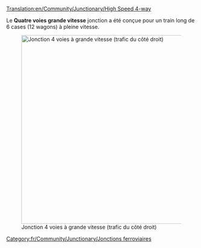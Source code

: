 [[Translation:en/Community/Junctionary/High Speed 4-way]]

{{fr/Community/Junctionary/Menu de Croisements}}
Le '''Quatre voies grande vitesse''' jonction a été conçue pour un train long de 6 cases (12 wagons) à pleine vitesse.

[[File:en/Community/Junctionary/High Speed 4-way.png|none|thumb|500px|Jonction 4 voies à grande vitesse (trafic du côté droit)]]

{{fr/Community/Junctionary/Critère de jonction|Élevé|4|1|0|0|1|1|1|1|0|0|0||Les train en panne n'affectent qu'une voie.|
* Peut traiter une grande quantité de trafic
* Utilise 38x38 cases
* Peut être agrandi pour des trains plus longs
* Les longues diagonales tournant à droite peuvent être déplacées à l'intérieur pour économiser un peu de place
* Ajout pour copier et coller recommandé
}}

[[Category:fr/Community/Junctionary/Jonctions ferroviaires]]